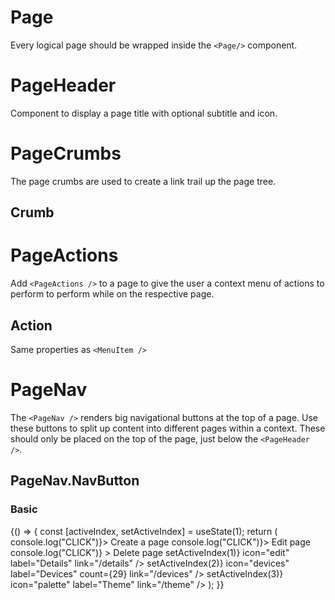 
<Meta title="Components/Page/Page" component={Page} />

# Page

Every logical page should be wrapped inside the `<Page/>` component.

# PageHeader

Component to display a page title with optional subtitle and icon.

<ArgsTable of={PageHeader} />

# PageCrumbs

The page crumbs are used to create a link trail up the page tree.

<ArgsTable of={PageCrumbs} />

## Crumb

<ArgsTable of={Crumb} />

# PageActions

Add `<PageActions />` to a page to give the user a context menu of actions to perform to perform while on the respective page.

<ArgsTable of={PageActions} />

## Action

Same properties as `<MenuItem />`

# PageNav

The `<PageNav />` renders big navigational buttons at the top of a page.
Use these buttons to split up content into different pages within a context.
These should only be placed on the top of the page, just below the `<PageHeader />`.

<ArgsTable of={PageNav} />

## PageNav.NavButton

<ArgsTable of={NavButton} />

### Basic

<Canvas>
    <Story name="basic">
        {() => {
            const [activeIndex, setActiveIndex] = useState(1);
            return (
                <ComponentWrapper>
                    <AppLayout>
                        <AppContent>
                            <Page>
                                <PageHeader
                                    title="Edit profile"
                                    subtitle="Change your user profile details"
                                    icon="gear"
                                />
                                <PageCrumbs>
                                    <Crumb label="Start" link="/" />
                                    <Crumb label="Users" link="/users" />
                                    <Crumb label="Edit profile" link="/users/1" />
                                    <Crumb current />
                                </PageCrumbs>
                                <PageActions>
                                    <Action icon="plus" onClick={() => console.log("CLICK")}>
                                        Create a page
                                    </Action>
                                    <Action icon="edit" onClick={() => console.log("CLICK")}>
                                        Edit page
                                    </Action>
                                    <Action
                                        icon="trash"
                                        iconColor="error"
                                        onClick={() => console.log("CLICK")}
                                    >
                                        Delete page
                                    </Action>
                                </PageActions>
                                <PageNav>
                                    <NavButton
                                        active={activeIndex === 1}
                                        onClick={() => setActiveIndex(1)}
                                        icon="edit"
                                        label="Details"
                                        link="/details"
                                    />
                                    <NavButton
                                        active={activeIndex === 2}
                                        onClick={() => setActiveIndex(2)}
                                        icon="devices"
                                        label="Devices"
                                        count={29}
                                        link="/devices"
                                    />
                                    <NavButton
                                        active={activeIndex === 3}
                                        onClick={() => setActiveIndex(3)}
                                        icon="palette"
                                        label="Theme"
                                        link="/theme"
                                    />
                                </PageNav>
                            </Page>
                        </AppContent>
                    </AppLayout>
                </ComponentWrapper>
            );
        }}
    </Story>
</Canvas>
